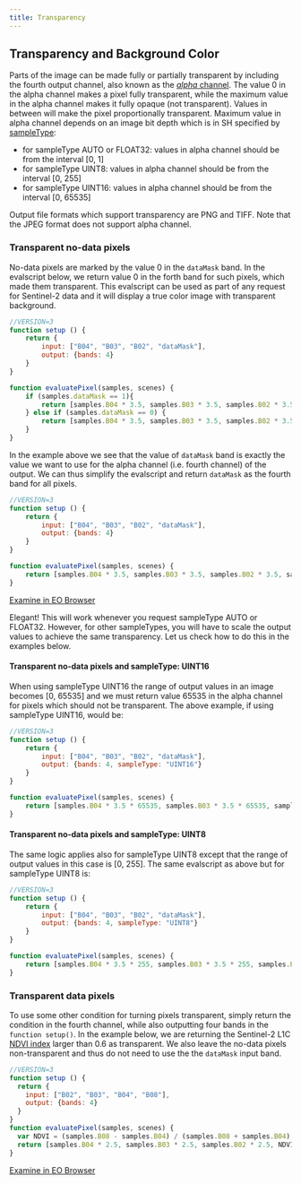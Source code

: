 ```yaml
---
title: Transparency
---
```


## Transparency and Background Color

Parts of the image can be made fully or partially transparent by
including the fourth output channel, also known as the [*alpha*
channel](https://en.wikipedia.org/wiki/Alpha_compositing){target="_blank"}.
The value 0 in the alpha channel makes a pixel fully transparent, while
the maximum value in the alpha channel makes it fully opaque (not
transparent). Values in between will make the pixel proportionally
transparent. Maximum value in alpha channel depends on an image bit
depth which is in SH specified by
[sampleType](/APIs/SentinelHub/Evalscript/V3.qmd#sampletype):

-   for sampleType AUTO or FLOAT32: values in alpha channel should be
    from the interval \[0, 1\]
-   for sampleType UINT8: values in alpha channel should be from the
    interval \[0, 255\]
-   for sampleType UINT16: values in alpha channel should be from the
    interval \[0, 65535\]

Output file formats which support transparency are PNG and TIFF. Note
that the JPEG format does not support alpha channel.

### Transparent no-data pixels

No-data pixels are marked by the value 0 in the `dataMask` band. In the
evalscript below, we return value 0 in the forth band for such pixels,
which made them transparent. This evalscript can be used as part of any
request for Sentinel-2 data and it will display a true color image with
transparent background.

``` javascript
//VERSION=3
function setup () {
    return {
        input: ["B04", "B03", "B02", "dataMask"],
        output: {bands: 4}
    }
}

function evaluatePixel(samples, scenes) {
    if (samples.dataMask == 1){
        return [samples.B04 * 3.5, samples.B03 * 3.5, samples.B02 * 3.5, 1]
    } else if (samples.dataMask == 0) {
        return [samples.B04 * 3.5, samples.B03 * 3.5, samples.B02 * 3.5, 0]
    }
}
```

In the example above we see that the value of `dataMask` band is exactly
the value we want to use for the alpha channel (i.e. fourth channel) of
the output. We can thus simplify the evalscript and return `dataMask` as
the fourth band for all pixels.

``` javascript
//VERSION=3
function setup () {
    return {
        input: ["B04", "B03", "B02", "dataMask"],
        output: {bands: 4}
    }
}

function evaluatePixel(samples, scenes) {
    return [samples.B04 * 3.5, samples.B03 * 3.5, samples.B02 * 3.5, samples.dataMask]
}
```

[Examine in EO
Browser](https://apps.sentinel-hub.com/eo-browser/?lat=45.7097&lng=13.4258&zoom=10&time=2020-03-19&preset=CUSTOM&datasource=Sentinel-2%20L2A&layers=B01,B02,B03&evalscript=Ly9WRVJTSU9OPTMKZnVuY3Rpb24gc2V0dXAgKCkgewoJcmV0dXJuewoJCWlucHV0OlsiQjA0IiwgIkIwMyIsICJCMDIiLCAiZGF0YU1hc2siXSwKCQlvdXRwdXQ6e2JhbmRzOiA0fQoJfQkJCn0KCgpmdW5jdGlvbiBldmFsdWF0ZVBpeGVsKHNhbXBsZXMsc2NlbmVzKSB7ICAKCiAgCiAgcmV0dXJuIFtzYW1wbGVzLkIwNCozLjUsIHNhbXBsZXMuQjAzKjMuNSwgc2FtcGxlcy5CMDIqMy41LCBzYW1wbGVzLmRhdGFNYXNrXQp9){target="_blank"}

Elegant! This will work whenever you request sampleType AUTO or FLOAT32.
However, for other sampleTypes, you will have to scale the output values
to achieve the same transparency. Let us check how to do this in the
examples below.

#### Transparent no-data pixels and sampleType: UINT16

When using sampleType UINT16 the range of output values in an image
becomes \[0, 65535\] and we must return value 65535 in the alpha channel
for pixels which should not be transparent. The above example, if using
sampleType UINT16, would be:

``` javascript
//VERSION=3
function setup () {
    return {
        input: ["B04", "B03", "B02", "dataMask"],
        output: {bands: 4, sampleType: "UINT16"}
    }
}

function evaluatePixel(samples, scenes) {
    return [samples.B04 * 3.5 * 65535, samples.B03 * 3.5 * 65535, samples.B02 * 3.5 * 65535, samples.dataMask * 65535]
}
```

#### Transparent no-data pixels and sampleType: UINT8

The same logic applies also for sampleType UINT8 except that the range
of output values in this case is \[0, 255\]. The same evalscript as
above but for sampleType UINT8 is:

``` javascript
//VERSION=3
function setup () {
    return {
        input: ["B04", "B03", "B02", "dataMask"],
        output: {bands: 4, sampleType: "UINT8"}
    }
}

function evaluatePixel(samples, scenes) {
    return [samples.B04 * 3.5 * 255, samples.B03 * 3.5 * 255, samples.B02 * 3.5 * 255, samples.dataMask * 255]
}
```

### Transparent data pixels

To use some other condition for turning pixels transparent, simply
return the condition in the fourth channel, while also outputting four
bands in the `function setup()`. In the example below, we are returning
the Sentinel-2 L1C [NDVI
index](https://custom-scripts.sentinel-hub.com/sentinel-2/ndvi/){target="_blank"}
larger than 0.6 as transparent. We also leave the no-data pixels
non-transparent and thus do not need to use the the `dataMask` input
band.

``` javascript
//VERSION=3
function setup () {
  return {
    input: ["B02", "B03", "B04", "B08"],
    output: {bands: 4}
  }
}
function evaluatePixel(samples, scenes) {
  var NDVI = (samples.B08 - samples.B04) / (samples.B08 + samples.B04)
  return [samples.B04 * 2.5, samples.B03 * 2.5, samples.B02 * 2.5, NDVI < 0.6]
}
```

[Examine in EO Browser](https://tinyurl.com/y98vmqjd){target="_blank"}

```{=html}
<!-- Add examples under each of the data collections
### Both data pixels and no-data pixels transparent

In the following example, we have returned Sentinel-3 OLCI pixels with [OTCI index](https://custom-scripts.sentinel-hub.com/sentinel-3/otci/) values larger than 1 as transparent, rendering most marine pixels transparent. Additionally, we have also multiplied the condition for the transparent pixels with data in the fourth channel with `dataMask`, making no-data values transparent as well.

```javascript
//VERSION=3
function setup () {
    return {
        input: ["B04", "B06", "B08", "B10", "B11", "B12", "dataMask"],
        output: {bands: 4}
    }
}
function evaluatePixel(samples, scenes) {
  var OTCI = (samples.B12 - samples.B11) / (samples.B11 - samples.B10)
  return [samples.B08 * 2.5, samples.B06 * 2.5, samples.B04 * 2.5, OTCI > 1 * samples.dataMask]
}
```
[Examine in EO Browser](https://tinyurl.com/y7dskybg)

### Background color for no-data pixels

To show no-data pixels as a chosen background color instead of transparent, `evaluatePixel` simply returns the background color if the condition is met.
In this example we are using Sentinel-1, creating an RGB output of `VV, VH * 5, VH * 5`, but return the no-data pixels as blue.

```javascript
//VERSION=3
function setup () {
    return {
        input: ["VV", "VH", "dataMask"],
        output: {bands: 3}
    }
}
function evaluatePixel(samples, scenes) {
  if (samples.dataMask == 0) {
    return [0, 0, 0.3]
  }
  else {
    return [samples.VV, samples.VH * 5, samples.VH * 5]
  }
}
```
[Examine in EO Browser](https://tinyurl.com/y92f4zoo)

### Background color for no-data pixels with transparency for data pixels

In this example we want to return no-data pixels as grey and the Sentinel-1 VH polarization pixels lower than 0.01 as transparent.
To do this, we set up a condition to return grey color if `dataMask` is equal to 0, while for pixels with data we return the transparency condition in the fourth channel.
Since we are producing a four-band output, the grey color returned for no-data pixels also has to have four channels and the value of the fourth channel must be 1.

```javascript
//VERSION=3
function setup () {
    return {
        input: ["VV", "VH", "dataMask"],
        output: {bands: 4}
    }
}
function evaluatePixel(samples, scenes) {
  if (samples.dataMask == 0) {
    return [0.5, 0.5, 0.5, 1]
  }
  else {
    return [samples.VV, samples.VH * 5, samples.VH * 5, samples.VH > 0.01]
  }
}
```
[Examine in EO Browser](https://tinyurl.com/yaa839uq)

### Switching between transparency and background color with multiple conditions

The easy way to control which parts are transparent is to use either 1 (not transparent) or 0 (transparent) in the fourth channel. In the example using Landsat 8 below, we have separated the pixel evaluation into 3 parts: the first 'if' statement includes all the [NDMI index](https://www.usgs.gov/land-resources/nli/landsat/normalized-difference-moisture-index) > 0.5 pixels, the second 'if' statement includes the no-data pixels (those with the value 0 in the `dataMask` band). The final `return` produces true color bands for all the other pixels. Currently, all of them have 1 in the fourth channel, making them visible.

```javascript
//VERSION=3
function setup () {
    return {
        input: ["B02", "B03", "B04", "B05", "B06", "dataMask"],
        output: {bands: 4}
    }
}
function evaluatePixel(samples, scenes) {
  if ((index(samples.B05, samples.B06)) > 0.5) {
    return [0, 0.5, 1, 1]
  }
  if (samples.dataMask == 0) {
    return [0.5, 0.5, 0.5, 1]
  }
  return [samples.B04 * 2.5, samples.B03 * 2.5, samples.B02 * 0.5, 1]
}
```
[Examine in EO Browser](https://tinyurl.com/yb3xmelp)

We can turn any one of them instantly transparent by changing 1 in the fourth channel to 0. In the example below, we left the NDMI > 0.5 pixels as blue and no-data pixels as grey, while returning all other pixels transparent, by simply changing the fourth channel to 0.

```javascript
//VERSION=3
function setup () {
    return {
        input: ["B02", "B03", "B04", "B05", "B06", "dataMask"],
        output: {bands: 4}
    }
}
function evaluatePixel(samples, scenes) {
  if ((index(samples.B05, samples.B06)) > 0.5) {
    return [0, 0.5, 1, 1]
  }
  if (samples.dataMask == 0) {
    return [0.5, 0.5, 0.5, 1]
  }
  return [samples.B04 * 2.5, samples.B03 * 2.5, samples.B02 * 0.5, 0]
}
```
[Examine in EO Browser](https://tinyurl.com/y9lywgwh)

### Transparency with commercial Planet data

Transparency can be used with all the available EO collections, including the commercial Planet and Pleiades data. Planet values needs to be scaled to transform them to reflectance values (we don't have to convert no-data pixels). To learn more, visit our documentation on [Planet](/data/planet/planet-scope/).

```javascript
//VERSION=3
function setup() {
  return {
    input: ["B1", "B2", "B3", "dataMask"],
    output: { bands: 4}
  }
}
function evaluatePixel(sample) {
  return [sample.B3 / 3000,
          sample.B2 / 3000,
          sample.B1 / 3000,
          sample.dataMask]
}
```

### Combining transparency and sampleType for commercial satellites

This Pleiades example looks into how to handle commercial data with transparency and custom sampleType formats. First, Pleiades data requires us to divide the values by a scaling factor to bring them to reflectance values. To learn more, visit our [Pleiades documentation](/data/airbus/pleiades/). Note that no-data pixels don't need this scaling. To return an image in UINT16 format, we need to additionally multiply the values by 65535 to bring them to 16-bit range and this also applies to no-data values. Learn more on sampleType formats and conversions [here](/evalscript/v3/#sampletype).

```javascript
//VERSION=3
function setup() {
  return {
    input: ["B0", "B1", "B2", "dataMask"],
    output: { bands: 4,
      sampleType: "UINT16" }
  }
}
function evaluatePixel(sample) {
  return [sample.B2 / 3000 * 65535,
          sample.B1 / 3000 * 65535,
          sample.B0 / 3000 * 65535,
          sample.dataMask * 65535]
}
```
-->
```
